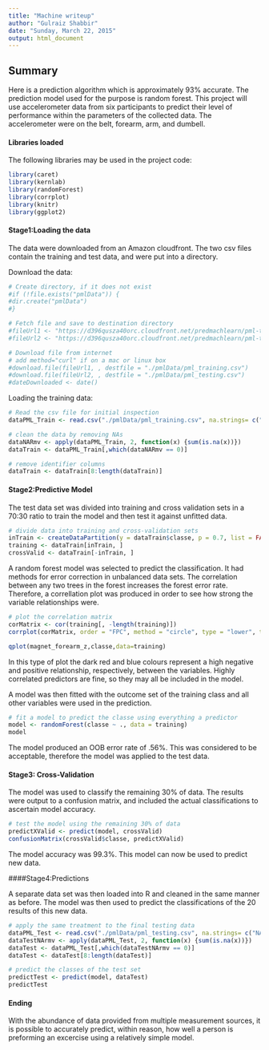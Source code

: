 ```yaml
---
title: "Machine writeup"
author: "Gulraiz Shabbir"
date: "Sunday, March 22, 2015"
output: html_document
---
```


## Summary
Here is a prediction algorithm which is approximately 93% accurate. The prediction model used for the purpose is random forest.
This project will use accelerometer data from six participants to predict their level of performance within the parameters of the collected data. The accelerometer were on the belt, forearm, arm, and dumbell.



#### Libraries loaded

The following libraries may be used in the project code:

```r
library(caret)
library(kernlab)
library(randomForest)
library(corrplot)
library(knitr)
library(ggplot2)

```

#### Stage1:Loading the data

The data were downloaded from an Amazon cloudfront. The two csv files contain the training and test data, and were put into a directory.

Download the data:

```r
# Create directory, if it does not exist
#if (!file.exists("pmlData")) {
#dir.create("pmlData")
#}

# Fetch file and save to destination directory
#fileUrl1 <- "https://d396qusza40orc.cloudfront.net/predmachlearn/pml-training.csv"
#fileUrl2 <- "https://d396qusza40orc.cloudfront.net/predmachlearn/pml-testing.csv"

# Download file from internet
# add method="curl" if on a mac or linux box
#download.file(fileUrl1, , destfile = "./pmlData/pml_training.csv")
#download.file(fileUrl2, , destfile = "./pmlData/pml_testing.csv") 
#dateDownloaded <- date()

```

Loading the training data:

```r
# Read the csv file for initial inspection
dataPML_Train <- read.csv("./pmlData/pml_training.csv", na.strings= c("NA",""," "))

# clean the data by removing NAs
dataNARmv <- apply(dataPML_Train, 2, function(x) {sum(is.na(x))})
dataTrain <- dataPML_Train[,which(dataNARmv == 0)]

# remove identifier columns
dataTrain <- dataTrain[8:length(dataTrain)]

```

#### Stage2:Predictive Model

The test data set was divided into training and cross validation sets in a 70:30 ratio to train the model and then test it against unfitted data.

```r
# divide data into training and cross-validation sets
inTrain <- createDataPartition(y = dataTrain$classe, p = 0.7, list = FALSE)
training <- dataTrain[inTrain, ]
crossValid <- dataTrain[-inTrain, ]

```


A random forest model was selected to predict the classification. It had methods for error correction in unbalanced data sets. The correlation between any two trees in the forest increases the forest error rate. Therefore, a correllation plot was produced in order to see how strong the variable relationships were.


```r
# plot the correlation matrix
corMatrix <- cor(training[, -length(training)])
corrplot(corMatrix, order = "FPC", method = "circle", type = "lower", tl.cex = 0.8, tl.col = rgb(0, 0, 0))

qplot(magnet_forearm_z,classe,data=training)
```


In this type of plot the dark red and blue colours represent a high negative and positive relationship, respectively, between the variables. Highly correlated predictors are fine, so they may all be included in the model.

A model was then fitted with the outcome set of the training class and all other variables were used in the prediction.


```r
# fit a model to predict the classe using everything a predictor
model <- randomForest(classe ~ ., data = training)
model

```


The model produced an OOB error rate of .56%. This was considered to be acceptable, therefore the model was applied to the test data.


#### Stage3: Cross-Validation

The model was used to classify the remaining 30% of data. The results were output to a confusion matrix, and included the actual classifications to ascertain model accuracy.

```r
# test the model using the remaining 30% of data
predictXValid <- predict(model, crossValid)
confusionMatrix(crossValid$classe, predictXValid)

```

The model accuracy was 99.3%. This model can now be used to predict new data.


####Stage4:Predictions

A separate data set was then loaded into R and cleaned in the same manner as before. The model was then used to predict the classifications of the 20 results of this new data.


```r
# apply the same treatment to the final testing data
dataPML_Test <- read.csv("./pmlData/pml_testing.csv", na.strings= c("NA",""," "))
dataTestNArmv <- apply(dataPML_Test, 2, function(x) {sum(is.na(x))})
dataTest <- dataPML_Test[,which(dataTestNArmv == 0)]
dataTest <- dataTest[8:length(dataTest)]

# predict the classes of the test set
predictTest <- predict(model, dataTest)
predictTest

```


#### Ending

With the abundance of data provided from multiple measurement sources, it is possible to accurately predict, within reason, how well a person is preforming an excercise using a relatively simple model.

